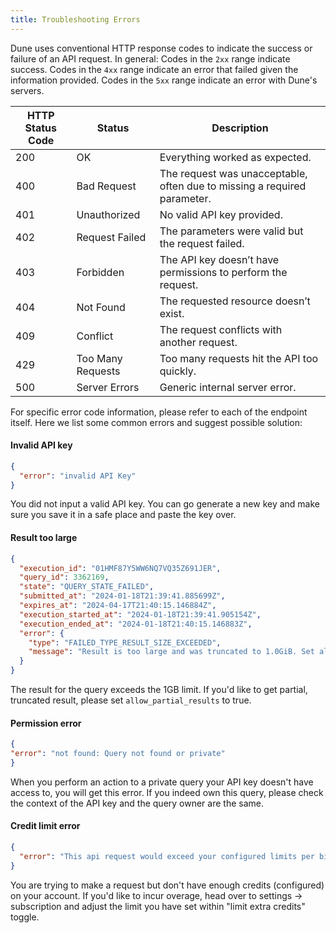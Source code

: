 ```yaml
---
title: Troubleshooting Errors
---
```


Dune uses conventional HTTP response codes to indicate the success or failure of an API request. In general: Codes in the `2xx` range indicate success. Codes in the `4xx` range indicate an error that failed given the information provided. Codes in the `5xx` range indicate an error with Dune's servers.

| HTTP Status Code | Status             | Description                                                     |
|------------------|--------------------|-----------------------------------------------------------------|
| 200              | OK                 | Everything worked as expected.                                  |
| 400              | Bad Request        | The request was unacceptable, often due to missing a required parameter. |
| 401              | Unauthorized       | No valid API key provided.                                      |
| 402              | Request Failed     | The parameters were valid but the request failed.               |
| 403              | Forbidden          | The API key doesn’t have permissions to perform the request.    |
| 404              | Not Found          | The requested resource doesn’t exist.                           |
| 409              | Conflict           | The request conflicts with another request.                     |
| 429              | Too Many Requests  | Too many requests hit the API too quickly.                      |
| 500              | Server Errors      | Generic internal server error.                                  |

For specific error code information, please refer to each of the endpoint itself. Here we list some common errors and suggest possible solution:

#### Invalid API key
```json
{
  "error": "invalid API Key"
}
```
You did not input a valid API key. You can go generate a new key and make sure you save it in a safe place and paste the key over.

#### Result too large 
```json
{
  "execution_id": "01HMF87Y5WW6NQ7VQ35Z691JER",
  "query_id": 3362169,
  "state": "QUERY_STATE_FAILED",
  "submitted_at": "2024-01-18T21:39:41.885699Z",
  "expires_at": "2024-04-17T21:40:15.146884Z",
  "execution_started_at": "2024-01-18T21:39:41.905154Z",
  "execution_ended_at": "2024-01-18T21:40:15.146883Z",
  "error": {
    "type": "FAILED_TYPE_RESULT_SIZE_EXCEEDED",
    "message": "Result is too large and was truncated to 1.0GiB. Set allow_partial_results=true query parameter to get the partial result."
  }
}
```
The result for the query exceeds the 1GB limit. If you'd like to get partial, truncated result, please set `allow_partial_results` to true. 


#### Permission error
```json
{
"error": "not found: Query not found or private"
}
```
When you perform an action to a private query your API key doesn't have access to, you will get this error. If you indeed own this query, please check the context of the API key and the query owner are the same. 


#### Credit limit error
```json
{
  "error": "This api request would exceed your configured limits per billing cycle. Please visit your settings on dune.com and adjust your limits to continue usage."
}
```
You are trying to make a request but don't have enough credits (configured) on your account. If you'd like to incur overage, head over to settings -> subscription and adjust the limit you have set within "limit extra credits" toggle.